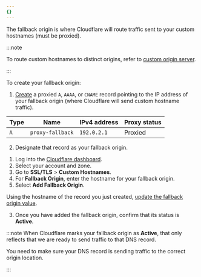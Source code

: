 ```yaml
---
{}
---
```



The fallback origin is where Cloudflare will route traffic sent to your custom hostnames (must be proxied).

:::note

To route custom hostnames to distinct origins, refer to [custom origin server](/cloudflare-for-platforms/cloudflare-for-saas/start/advanced-settings/custom-origin/).

:::

To create your fallback origin:

1. [Create](/dns/manage-dns-records/how-to/create-dns-records/#create-dns-records) a proxied `A`, `AAAA`, or `CNAME` record pointing to the IP address of your fallback origin (where Cloudflare will send custom hostname traffic).

<Example>

| **Type** | **Name**         | **IPv4 address** | **Proxy status** |
| -------- | ---------------- | ---------------- | ---------------- |
| `A`      | `proxy-fallback` | `192.0.2.1`      | Proxied          |

</Example>

2. Designate that record as your fallback origin.

<Tabs syncKey="dashPlusAPI"> <TabItem label="Dashboard">

1. Log into the [Cloudflare dashboard](https://dash.cloudflare.com).
2. Select your account and zone.
3. Go to **SSL/TLS** > **Custom Hostnames**.
4. For **Fallback Origin**, enter the hostname for your fallback origin.
5. Select **Add Fallback Origin**.

</TabItem> <TabItem label="API">

Using the hostname of the record you just created, [update the fallback origin value](/api/resources/custom_hostnames/subresources/fallback_origin/methods/update/).

</TabItem> </Tabs>

3. Once you have added the fallback origin, confirm that its status is **Active**.

:::note
When Cloudflare marks your fallback origin as **Active**, that only reflects that we are ready to send traffic to that DNS record.

You need to make sure your DNS record is sending traffic to the correct origin location.

:::
